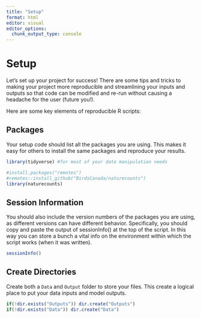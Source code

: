 ```yaml
---
title: "Setup"
format: html
editor: visual
editor_options: 
  chunk_output_type: console
---
```


# Setup

Let's set up your project for success! There are some tips and tricks to making your project more reproducible and streamlining your inputs and outputs so that code can be modified and re-run without causing a headache for the user (future you!).

Here are some key elements of reproducible R scripts:

## Packages

Your setup code should list all the packages you are using. This makes it easy for others to install the same packages and reproduce your results.

```r

library(tidyverse) #for most of your data manipulation needs

#install.packages("remotes")
#remotes::install_github("BirdsCanada/naturecounts")
library(naturecounts)

```

## Session Information

You should also include the version numbers of the packages you are using, as different versions can have different behavior. Specifically, you should copy and paste the output of sessionInfo() at the top of the script. In this way you can store a bunch a vital info on the environment within which the script works (when it was written).

```r

sessionInfo()

```

## Create Directories

Create both a `Data` and `Output` folder to store your files. This create a logical place to put your data inputs and model outputs. 

```r

if(!dir.exists("Outputs")) dir.create("Outputs")
if(!dir.exists("Data")) dir.create("Data")

```
